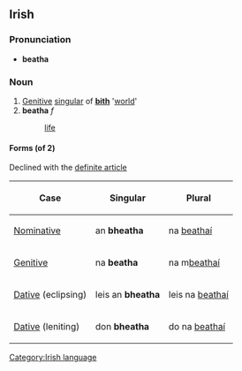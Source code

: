 ==Irish==
===Pronunciation===
*'''beatha''' {{IPA|[ˈb&#690;ahə]}}

===Noun===
# [[Genitive]] [[singular]] of '''[[bith]]''' '[[world]]'
# '''beatha''' ''f''
#:[[life]]

====Forms (of 2)====
Declined with the [[definite article]]
{|border="1" cellpadding="2"
!Case
!Singular
!Plural
|-
| [[Nominative]]
| an '''bheatha'''
| na [[beathaí]]
|-
| [[Genitive]]
| na '''beatha'''
| na m[[beathaí]]
|-
| [[Dative]] (eclipsing)
| leis an '''bheatha'''
| leis na [[beathaí]]
|-
| [[Dative]] (leniting)
| don '''bheatha'''
| do na [[beathaí]]
|}

[[Category:Irish language]]